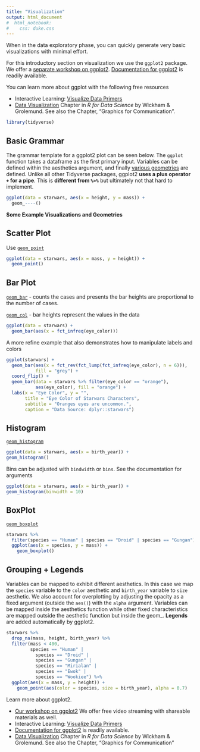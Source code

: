 ```yaml
---
title: "Visualization"
output: html_document
#  html_notebook:
#    css: duke.css
---
```


When in the data exploratory phase, you can quickly generate very basic visualizations with minimal effort.   

For this introductory section on visualization we use the `ggplot2` package.  We offer a [separate workshop on ggplot2](https://rfun.library.duke.edu/portfolio/ggplot_workshop/).    [Documentation for ggplot2](http://ggplot2.tidyverse.org/) is readily available.  

You can learn more about ggplot with the following free resources

- Interactive Learning:  [Visualize Data Primers](https://rstudio.cloud/learn/primers/3)
- [Data Visualization](https://r4ds.had.co.nz/data-visualisation.html) Chapter in *R for Data Science* by Wickham & Grolemund.  See also the Chapter, "Graphics for Communication".

```r
library(tidyverse)
```

## Basic Grammar

The grammar template for a ggplot2 plot can be seen below. The `ggplot` function takes a dataframe as the first primary input.  Variables can be defined within the aesthetics argument, and finally [various geometries](https://ggplot2.tidyverse.org/reference/index.html#section-layer-geoms) are defined. Unlike all other Tidyverse packages, ggplot2 **uses a plus operator `+` for a pipe**.  This is **different from `%>%`** but ultimately not that hard to implement. 

```r
ggplot(data = starwars, aes(x = height, y = mass)) +
  geom_----()
```

**Some Example Visualizations and Geometries**

## Scatter Plot

Use [`geom_point`](https://ggplot2.tidyverse.org/reference/geom_point.html)

```r
ggplot(data = starwars, aes(x = mass, y = height)) +
  geom_point()
```


## Bar Plot

[`geom_bar`](https://ggplot2.tidyverse.org/reference/geom_bar.html) - counts the cases and presents the bar heights are proportional to the number of cases.

[`geom_col`](https://ggplot2.tidyverse.org/reference/geom_bar.html) - bar heights represent the values in the data

```r
ggplot(data = starwars) +
  geom_bar(aes(x = fct_infreq(eye_color)))
```

A more refine example that also demonstrates how to manipulate labels and colors
```r
ggplot(starwars) +
  geom_bar(aes(x = fct_rev(fct_lump(fct_infreq(eye_color), n = 6))), 
           fill = "grey") + 
  coord_flip() +
  geom_bar(data = starwars %>% filter(eye_color == "orange"),
           aes(eye_color), fill = "orange") +
  labs(x = "Eye Color", y = "",
       title = "Eye Color of Starwars Characters",
       subtitle = "Oranges eyes are uncommon.",
       caption = "Data Source: dplyr::starwars")

```


## Histogram

[`geom_histogram`](https://ggplot2.tidyverse.org/reference/geom_histogram.html)
```r
ggplot(data = starwars, aes(x = birth_year)) + 
geom_histogram()
```

Bins can be adjusted with `bindwidth` or `bins`.  See the documentation for arguments
```r
ggplot(data = starwars, aes(x = birth_year)) + 
geom_histogram(binwidth = 10)
```

## BoxPlot

[`geom_boxplot`](https://ggplot2.tidyverse.org/reference/geom_boxplot.html)
```r
starwars %>% 
  filter(species == "Human" | species == "Droid" | species == "Gungan") %>% 
  ggplot(aes(x = species, y = mass)) +
    geom_boxplot()
```

## Grouping + Legends

Variables can be mapped to exhibit different aesthetics.  In this case we map the `species` variable to the `color` aesthetic and `birth_year` variable to `size` aesthetic.  We also account for overplotting by adjusting the opacity as a fixed argument (outside the `aes()`) with the `alpha` argument.  Variables can be mapped inside the aesthetics function while other fixed characteristics are mapped outside the aesthetic function but inside the geom_.   **Legends** are added automatically by ggplot2.  

```r
starwars %>% 
  drop_na(mass, height, birth_year) %>% 
  filter(mass < 400,
         species == "Human" | 
           species == "Droid" | 
           species == "Gungan" |
           species == "Mirialan" |
           species == "Ewok" |
           species == "Wookiee") %>% 
  ggplot(aes(x = mass, y = height)) +
    geom_point(aes(color = species, size = birth_year), alpha = 0.7)
```



Learn more about ggplot2.

- [Our workshop on ggplot2](https://rfun.library.duke.edu/portfolio/ggplot_workshop/) We offer free video streaming with shareable materials as well.  
- Interactive Learning:  [Visualize Data Primers](https://rstudio.cloud/learn/primers/3)
- [Documentation for ggplot2](http://ggplot2.tidyverse.org/) is readily available. 
- [Data Visualization](https://r4ds.had.co.nz/data-visualisation.html) Chapter in *R for Data Science* by Wickham & Grolemund.  See also the Chapter, "Graphics for Communication"